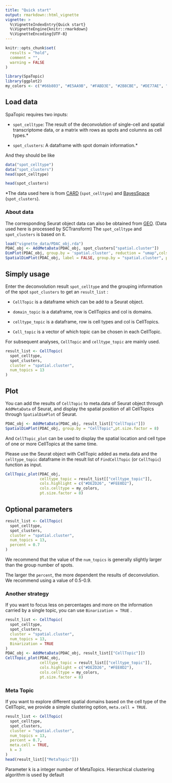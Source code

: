 ---
title: "Quick start"
output: rmarkdown::html_vignette
vignette: >
  %\VignetteIndexEntry{Quick start}
  %\VignetteEngine{knitr::rmarkdown}
  %\VignetteEncoding{UTF-8}
---

```{r, setup, include = FALSE}
knitr::opts_chunk$set(
  results = "hold",
  comment = "",
  warning = FALSE
)
```

```{r, message=FALSE}
library(SpaTopic)
library(ggplot2)
my_colors <- c("#66b803", "#E5AA9B", "#FABD3E", "#2B8CBE", "#DE77AE", "#9970AB", "gray", "#D5E4A2", "#71D0F5", "#B1746F", "#ADE2D0", "#20DE8BFF", "#CCDE8BFF", "#FFDE8BFF", "#FFA88BFF", "#FF6A8BFF")
```

## Load data

SpaTopic requires two inputs:

-   `spot_celltype`: The result of the deconvolution of single-cell and spatial transcriptome data, or a matrix with rows as spots and columns as cell types.\*

-   `spot_clusters`: A dataframe with spot domain information.\*

And they should be like

```{r}
data("spot_celltype")
data("spot_clusters")
head(spot_celltype)
```

```{r}
head(spot_clusters)
```

\*The data used here is from [CARD](https://github.com/YMa-lab/CARD) (`spot_celltype`) and [BayesSpace](https://github.com/edward130603/BayesSpace) (`spot_clusters`).

### About data

The corresponding Seurat object data can also be obtained from [GEO](https://www.ncbi.nlm.nih.gov/geo/query/acc.cgi?acc=GSE111672). (Data used here is processed by SCTransform) The `spot_celltype` and `spot_clusters` is based on it.

```{r, message = FALSE, out.width = '50%', fig.show = "hold", fig.height = 4, fig.width = 5}
load("vignette_data/PDAC_obj.rda")
PDAC_obj <- AddMetaData(PDAC_obj, spot_clusters["spatial.cluster"])
DimPlot(PDAC_obj, group.by = 'spatial.cluster', reduction = "umap",cols = my_colors)
SpatialDimPlot(PDAC_obj, label = FALSE, group.by = "spatial.cluster", pt.size.factor = 8) + scale_fill_manual(values = my_colors) 
```

## Simply usage

Enter the deconvolution result `spot_celltype` and the grouping information of the spot `spot_clusters` to get an `result_list` :

-   `CellTopic` is a dataframe which can be add to a Seurat object.

-   `domain_topic` is a dataframe, row is CellTopics and col is domains.

-   `celltype_topic` is a dataframe, row is cell types and col is CellTopics.

-   `Cell_topic` is a vector of which topic can be chosen in each CellTopic.

For subsequent analyses, `CellTopic` and `celltype_topic` are mainly used.

```{r}
result_list <- CellTopic(
  spot_celltype,
  spot_clusters,
  cluster = "spatial.cluster",
  num_topics = 13
)
```

## Plot

You can add the results of `CellTopic` to meta.data of Seurat object through `AddMetaData` of Seurat, and display the spatial position of all CellTopics through `SpatialDimPlot` of Seurat.

```{r, fig.height = 4, fig.width = 5}
PDAC_obj <- AddMetaData(PDAC_obj, result_list[["CellTopic"]])
SpatialDimPlot(PDAC_obj, group.by = "CellTopic",pt.size.factor = 8)
```

And `CellTopic_plot` can be used to display the spatial location and cell type of one or more CellTopics at the same time.

Please use the Seurat object with CellTopic added as meta.data and the `celltype_topic` dataframe in the result list of `FindCellTopic` (or `CellTopic`) function as input.

```{r, fig.height = 12, fig.width = 6}
CellTopic_plot(PDAC_obj, 
               celltype_topic = result_list[["celltype_topic"]], 
               cols.highlight = c("#DE2D26", "#FEE0D2"),
               cols.celltype = my_colors, 
               pt.size.factor = 8)
```

## Optional parameters

```{r}
result_list <- CellTopic(
  spot_celltype,
  spot_clusters,
  cluster = "spatial.cluster",
  num_topics = 13,
  percent = 0.7
)
```

We recommend that the value of the `num_topics` is generally slightly larger than the group number of spots.

The larger the `percent`, the more dependent the results of deconvolution. We recommend using a value of 0.5-0.9.

### Another strategy

If you want to focus less on percentages and more on the information carried by a single topic, you can use `Binarization = TRUE` .

```{r, fig.height = 12, fig.width = 6}
result_list <- CellTopic(
  spot_celltype,
  spot_clusters,
  cluster = "spatial.cluster",
  num_topics = 13,
  Binarization = TRUE
)
PDAC_obj <- AddMetaData(PDAC_obj, result_list[["CellTopic"]])
CellTopic_plot(PDAC_obj, 
               celltype_topic = result_list[["celltype_topic"]], 
               cols.highlight = c("#DE2D26", "#FEE0D2"),
               cols.celltype = my_colors, 
               pt.size.factor = 8)
```

### Meta Topic

If you want to explore different spatial domains based on the cell type of the CellTopic, we provide a simple clustering option, `meta.cell = TRUE`.

```{r}
result_list <- CellTopic(
  spot_celltype,
  spot_clusters,
  cluster = "spatial.cluster",
  num_topics = 13,
  percent = 0.7,
  meta.cell = TRUE,
  k = 3
)
head(result_list[["MetaTopic"]])
```

Parameter k is a integer number of MetaTopics. Hierarchical clustering algorithm is used by default
